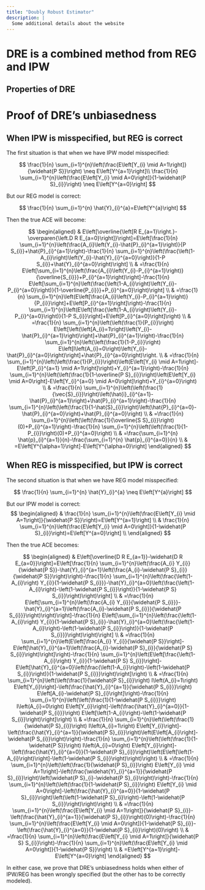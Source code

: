 ```yaml
---
title: "Doubly Robust Estimator"
description: |
  Some additional details about the website
---
```


# DRE is a combined method from REG and IPW {#dre}

## Properties of DRE

# Proof of DRE's unbiasedness

## When IPW is misspecified, but REG is correct

The first situation is that when we have IPW model misspecified:

$$
\frac{1}{n} \sum_{i=1}^{n}\left(\frac{E\left[Y_{i} \mid A=1\right]}{\widehat{P S}}\right) \neq E\left[Y^{a=1}\right]\\
\frac{1}{n} \sum_{i=1}^{n}\left(\frac{E\left[Y_{i} \mid A=0\right]}{1-\widehat{P S}_{i}}\right) \neq E\left[Y^{a=0}\right]
$$

But our REG model is correct:

$$
\frac{1}{n} \sum_{i=1}^{n} \hat{Y}_{i}^{a}=E\left[Y^{a}\right]
$$

Then the true ACE will become:

$$
\begin{aligned}
& E\left[\overline{\left[R E_{a=1}\right.}-\overparen{\left.D R E_{a=0}\right]}\right]=E\left[\frac{1}{n} \sum_{i=1}^{n}\left(\frac{A_{i}\left(Y_{i}-\hat{P}_{i}^{a=1}\right)}{P S_{i}}+\hat{P}_{i}^{a=1}\right)-\frac{1}{n} \sum_{i=1}^{n}\left(\frac{\left(1-A_{i}\right)\left(Y_{i}-\hat{Y}_{i}^{a=0}\right)}{1-P S_{i}}+\hat{Y}_{i}^{a=0}\right)\right] \\
& =\frac{1}{n} E\left[\sum_{i=1}^{n}\left(\frac{A_{i}\left(Y_{i}-P_{i}^{a=1}\right)}{\overline{S_{i}}}+P_{i}^{a=1}\right)\right]-\frac{1}{n} E\left[\sum_{i=1}^{n}\left(\frac{\left(1-A_{i}\right)\left(Y_{i}-P_{i}^{a=0}\right)}{1-\overline{P_{i}}}+P_{i}^{a=0}\right)\right] \\
& =\frac{1}{n} \sum_{i=1}^{n}\left(E\left[\frac{A_{i}\left(Y_{i}-P_{i}^{a=1}\right)}{P_{i}}\right]+E\left[P_{i}^{a=1}\right]\right)-\frac{1}{n} \sum_{i=1}^{n}\left(E\left[\frac{\left(1-A_{i}\right)\left(Y_{i}-P_{i}^{a=0}\right)}{1-P S_{i}}\right]+E\left[P_{i}^{a=0}\right]\right) \\
& =\frac{1}{n} \sum_{i=1}^{n}\left(\left(\frac{1}{P_{i}}\right) E\left[\left(\left[A_{i}=1\right)\left(Y_{i}-\hat{P}_{i}^{a=1}\right)\right]+\hat{P}_{i}^{a=1}\right)-\frac{1}{n} \sum_{i=1}^{n}\left(\left(\frac{1}{1-P_{i}}\right) E\left[l\left(A_{i}=0\right)\left(Y_{i}-\hat{P}_{i}^{a=0}\right)\right]+\hat{P}_{i}^{a=0}\right)\right. \\
& =\frac{1}{n} \sum_{i=1}^{n}\left(\left(\frac{1}{P_{i}}\right)\left(E\left[Y_{i} \mid A=1\right]-E\left[P_{i}^{a=1} \mid A=1\right]\right)+Y_{i}^{a=1}\right)-\frac{1}{n} \sum_{i=1}^{n}\left(\left(\frac{1}{1-\overline{P S}_{i}}\right)\left(E\left[Y_{i} \mid A=0\right]-E\left[Y_{i}^{a=0} \mid A=0\right]\right)+Y_{i}^{a=0}\right) \\
& =\frac{1}{n} \sum_{i=1}^{n}\left(\left(\frac{1}{\vec{S}_{i}}\right)\left(\hat{i}_{i}^{a=1}-\hat{P}_{i}^{a=1}\right)+\hat{P}_{i}^{a=1}\right)-\frac{1}{n} \sum_{i=1}^{n}\left(\left(\frac{1}{1-\hat{S}_{i}}\right)\left(\hat{P}_{i}^{a=0}-\hat{P}_{i}^{a=0}\right)+\hat{P}_{i}^{a=0}\right) \\
& =\frac{1}{n} \sum_{i=1}^{n}\left(\left(\frac{1}{\overline{S S}_{i}}\right)(0)+P_{i}^{a=1}\right)-\frac{1}{n} \sum_{i=1}^{n}\left(\left(\frac{1}{1-P_{i}}\right)(0)+P_{i}^{a=0}\right) \\
& =\frac{\sum_{i=1}^{n} \hat{p}_{i}^{a=1}}{n}-\frac{\sum_{i=1}^{n} \hat{p}_{i}^{a=0}}{n} \\
& =E\left[Y^{\alpha=1}\right]-E\left[Y^{\alpha=0}\right]
\end{aligned}
$$

## When REG is misspecified, but IPW is correct

The second situation is that when we have REG model misspecified:

$$
\frac{1}{n} \sum_{i=1}^{n} \hat{Y}_{i}^{a} \neq E\left[Y^{a}\right]
$$

But our IPW model is correct: $$
\begin{aligned}
& \frac{1}{n} \sum_{i=1}^{n}\left(\frac{E\left[Y_{i} \mid A=1\right]}{\widehat{P S}}\right)=E\left[Y^{a=1}\right] \\
& \frac{1}{n} \sum_{i=1}^{n}\left(\frac{E\left[Y_{i} \mid A=0\right]}{1-\widehat{P S}_{i}}\right)=E\left[Y^{a=0}\right] \\
\end{aligned}
$$

Then the true ACE becomes:

$$
\begin{aligned}
& E\left[\overline{D R E_{a=1}}-\widehat{D R E_{a=0}}\right]=E\left[\frac{1}{n} \sum_{i=1}^{n}\left(\frac{A_{i} Y_{i}}{\widehat{P S}}-\hat{Y}_{i}^{a=1}\left(\frac{A_{i}-\widehat{P S}_{i}}{\widehat{P S}}\right)\right)-\frac{1}{n} \sum_{i=1}^{n}\left(\frac{\left(1-A_{i}\right) Y_{i}}{1-\widehat{P S_{i}}}-\hat{Y}_{i}^{a=0}\left(\frac{\left(1-A_{i}\right)-\left(1-\widehat{P S_{i}}\right)}{1-\widehat{P S} S_{i}}\right)\right)\right] \\
& =\frac{1}{n} E\left[\sum_{i=1}^{n}\left(\frac{A_{i} Y_{i}}{\widehat{P S_{i}}}-\hat{Y}_{i}^{a=1}\left(\frac{A_{i}-\widehat{P S_{i}}}{\widehat{P S_{i}}}\right)\right)\right]-\frac{1}{n} E\left[\sum_{i=1}^{n}\left(\frac{\left(1-A_{i}\right) Y_{i}}{1-\widehat{P S}_{i}}-\hat{Y}_{i}^{a=0}\left(\frac{\left(1-A_{i}\right)-\left(1-\widehat{P S_{i}}\right)}{1-\widehat{P S_{i}}}\right)\right)\right] \\
& =\frac{1}{n} \sum_{i=1}^{n}\left(E\left[\frac{A_{i} Y_{i}}{\widehat{P S}}\right]-E\left[\hat{Y}_{i}^{a=1}\left(\frac{A_{i}-\widehat{P S}_{i}}{\widehat{P S} S_{i}}\right)\right]\right)-\frac{1}{n} \sum_{i=1}^{n}\left(E\left[\frac{\left(1-A_{i}\right) Y_{i}}{1-\widehat{P S} S_{i}}\right]-E\left[\hat{Y}_{i}^{a=0}\left(\frac{\left(1-A_{i}\right)-\left(1-\widehat{P S_{i}}\right)}{1-\widehat{P S_{i}}}\right)\right]\right) \\
& =\frac{1}{n} \sum_{i=1}^{n}\left(\left(\frac{1}{\widehat{P S}_{i}}\right) I\left(A_{i}=1\right) E\left[Y_{i}\right]-\left(\frac{\hat{Y}_{i}^{a=1}}{\widehat{P S_{i}}}\right) E\left[A_{i}-\widehat{P S}_{i}\right]\right)-\frac{1}{n} \sum_{i=1}^{n}\left(\left(\frac{1}{1-\widehat{P S_{i}}}\right) I\left(A_{i}=0\right) E\left[Y_{i}\right]-\left(\frac{\hat{Y}_{i}^{a=0}}{1-\widehat{P S_{i}}}\right) E\left[\left(1-A_{i}\right)-\left(1-\widehat{P S_{i}}\right)\right]\right) \\
& =\frac{1}{n} \sum_{i=1}^{n}\left(\left(\frac{1}{\widehat{P S}_{i}}\right) I\left(A_{i}=1\right) E\left[Y_{i}\right]-\left(\frac{\hat{Y}_{i}^{a=1}}{\widehat{P S}_{i}}\right)\left(E\left[A_{i}\right]-\widehat{P S_{i}}\right)\right)-\frac{1}{n} \sum_{i=1}^{n}\left(\left(\frac{1}{1-\widehat{P S}}\right) I\left(A_{i}=0\right) E\left[Y_{i}\right]-\left(\frac{\hat{Y}_{i}^{a=0}}{1-\widehat{P S}_{i}}\right)\left(E\left[\left(1-A_{i}\right)\right]-\left(1-\widehat{P S_{i}}\right)\right)\right) \\
& =\frac{1}{n} \sum_{i=1}^{n}\left(\left(\frac{1}{\widehat{P S}_{i}}\right) E\left[Y_{i} \mid A=1\right]-\left(\frac{\widehat{Y}_{i}^{a=1}}{\widehat{P S}_{i}}\right)\left(\widehat{P S}_{i}-\widehat{P S}_{i}\right)\right)-\frac{1}{n} \sum_{i=1}^{n}\left(\left(\frac{1}{1-\widehat{P S}_{i}}\right) E\left[Y_{i} \mid A=0\right]-\left(\frac{\hat{Y}_{i}^{a=0}}{1-\widehat{P S}_{i}}\right)\left(\left(1-\widehat{P S}_{i}\right)-\left(1-\widehat{P S_{i}}\right)\right)\right) \\
& =\frac{1}{n} \sum_{i=1}^{n}\left(\frac{E\left[Y_{i} \mid A=1\right]}{\widehat{P S}_{i}}-\left(\frac{\hat{Y}_{i}^{a=1}}{\widehat{P S}_{i}}\right)(0)\right)-\frac{1}{n} \sum_{i=1}^{n}\left(\frac{E\left[Y_{i} \mid A=0\right]}{1-\widehat{P S}_{i}}-\left(\frac{\hat{Y}_{i}^{a=0}}{1-\widehat{P S}_{i}}\right)(0)\right) \\
& =\frac{1}{n} \sum_{i=1}^{n}\left(\frac{E\left[Y_{i} \mid A=1\right]}{\widehat{P S} S_{i}}\right)-\frac{1}{n} \sum_{i=1}^{n}\left(\frac{E\left[Y_{i} \mid A=0\right]}{1-\widehat{P S}}\right) \\
& =E\left[Y^{a=1}\right]-E\left[Y^{a=0}\right]
\end{aligned}
$$

In either case, we prove that DRE's unbiasedness holds when either of IPW/REG has been wrongly specified (but the other has to be correctly modeled).
